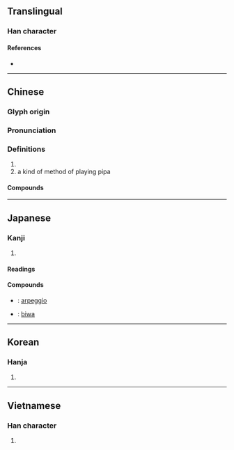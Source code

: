 {{character info/new}}
==Translingual==

===Han character===
{{Han char|rn=96|rad=玉|as=08|sn=12|four=11711|canj=MGPP|ids=⿱玨比}}

====References====
* {{Han ref|kx=0736.010|dkj=21080|dj=1147.090|hdz=21119.040|uh=7435|ud=29749|bh=B55C|bd=46428}}

----

==Chinese==
{{zh-forms}}

===Glyph origin===
{{Han etym}}

===Pronunciation===
{{zh-pron
|m=pí
|c=pei4
|mn=xm,zz,tw:pî/xm:kî/xm:gî/qz:khî
|mc=y
|oc=y
|cat=
}}

===Definitions===
{{zh-hanzi}}

# {{zh-only|琵琶}}
# a kind of method of playing pipa

====Compounds====
{{zh-der|反彈琵琶|彈琵琶|琵琶|琵琶別抱|琵琶湖|琵琶舊語|琵琶蟲|琵音|琵鷺|琵琶行|琵琶襟|琵琶記|琵琶調|琵琶譜|琵琶錄|琵琶骨|琵琶魚|琵琶鮫|銅琵鐵板|琵琶蝦|黑面琵鷺}}

----

==Japanese==

===Kanji===
{{ja-kanji|grade=|rs=玉08}}

# {{defn|lang=ja|sort=玉08}}

====Readings====
{{ja-readings|goon=[[び]] (bi)|kanon=[[ひ]] (hi)}}

====Compounds====
{{der-top|Compounds}}
* {{ja-r|琵音|びおん}}: [[arpeggio]]
* {{ja-r|琵琶|びわ}}: [[biwa]]
{{der-bottom}}

----

==Korean==

===Hanja===
{{ko-hanja|hangeul=비|eumhun=|rv=bi|mr=pi|y=pi}}

# {{defn|lang=ko|sort=玉08}}

----

==Vietnamese==

===Han character===
{{vi-hantu|[[tì]], [[tỳ]]|rs=玉08}}

# {{defn|lang=vi|sort=玉08}}